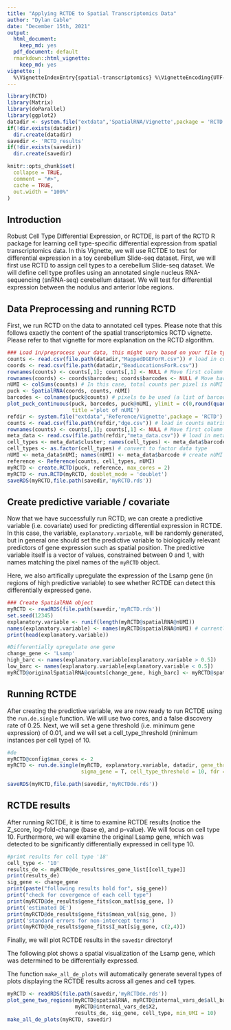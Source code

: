```yaml
---
title: "Applying RCTDE to Spatial Transcriptomics Data"
author: "Dylan Cable"
date: "December 15th, 2021"
output:
  html_document:
    keep_md: yes
  pdf_document: default
  rmarkdown::html_vignette:
    keep_md: yes
vignette: |
  %\VignetteIndexEntry{spatial-transcriptomics} %\VignetteEncoding{UTF-8} %\VignetteEngine{knitr::rmarkdown}
---
```


```r
library(RCTD)
library(Matrix)
library(doParallel)
library(ggplot2)
datadir <- system.file("extdata",'SpatialRNA/Vignette',package = 'RCTD') # directory for sample Slide-seq dataset
if(!dir.exists(datadir))
  dir.create(datadir)
savedir <- 'RCTD_results'
if(!dir.exists(savedir))
  dir.create(savedir)
```

```r
knitr::opts_chunk$set(
  collapse = TRUE,
  comment = "#>",
  cache = TRUE,
  out.width = "100%"
)
```

## Introduction

Robust Cell Type Differential Expression, or RCTDE, is part of the RCTD R package for learning cell type-specific differential expression from spatial transcriptomics data. In this Vignette, we will use RCTDE to test for differential expression in a toy cerebellum Slide-seq dataset. First, we will first use RCTD to assign cell types to a cerebellum Slide-seq dataset. We will define cell type profiles using an annotated single nucleus RNA-sequencing (snRNA-seq) cerebellum dataset. We will test for differential expression between the nodulus and anterior lobe regions.

## Data Preprocessing and running RCTD

First, we run RCTD on the data to annotated cell types. Please note that this follows exactly the content of the spatial transcriptomics RCTD vignette. Please refer to that vignette for more explanation on the RCTD algorithm.

```r
### Load in/preprocess your data, this might vary based on your file type
counts <- read.csv(file.path(datadir,"MappedDGEForR.csv")) # load in counts matrix
coords <- read.csv(file.path(datadir,"BeadLocationsForR.csv"))
rownames(counts) <- counts[,1]; counts[,1] <- NULL # Move first column to rownames
rownames(coords) <- coords$barcodes; coords$barcodes <- NULL # Move barcodes to rownames
nUMI <- colSums(counts) # In this case, total counts per pixel is nUMI
puck <- SpatialRNA(coords, counts, nUMI)
barcodes <- colnames(puck@counts) # pixels to be used (a list of barcode names). 
plot_puck_continuous(puck, barcodes, puck@nUMI, ylimit = c(0,round(quantile(puck@nUMI,0.9))), 
                     title ='plot of nUMI') 
refdir <- system.file("extdata",'Reference/Vignette',package = 'RCTD') # directory for the reference
counts <- read.csv(file.path(refdir,"dge.csv")) # load in counts matrix
rownames(counts) <- counts[,1]; counts[,1] <- NULL # Move first column to rownames
meta_data <- read.csv(file.path(refdir,"meta_data.csv")) # load in meta_data (barcodes, clusters, and nUMI)
cell_types <- meta_data$cluster; names(cell_types) <- meta_data$barcode # create cell_types named list
cell_types <- as.factor(cell_types) # convert to factor data type
nUMI <- meta_data$nUMI; names(nUMI) <- meta_data$barcode # create nUMI named list
reference <- Reference(counts, cell_types, nUMI)
myRCTD <- create.RCTD(puck, reference, max_cores = 2)
myRCTD <- run.RCTD(myRCTD, doublet_mode = 'doublet')
saveRDS(myRCTD,file.path(savedir,'myRCTD.rds'))
```

## Create predictive variable / covariate

Now that we have successfully run RCTD, we can create a predictive variable (i.e. covariate) used for predicting differential expression in RCTDE. In this case, the variable, `explanatory.variable`, will be randomly generated, but in general one should set the predictive variable to biologically relevant predictors of gene expression such as spatial position.
The predictive variable itself is a vector of values, constrained between 0 and 1, with names matching the pixel names of the `myRCTD` object.

Here, we also artifically upregulate the expression of the Lsamp gene (in regions of high predictive variable) to see whether RCTDE can detect this differentially expressed gene.

```r
### Create SpatialRNA object
myRCTD <- readRDS(file.path(savedir,'myRCTD.rds'))
set.seed(12345)
explanatory.variable <- runif(length(myRCTD@spatialRNA@nUMI))
names(explanatory.variable) <- names(myRCTD@spatialRNA@nUMI) # currently random predictive variable 
print(head(explanatory.variable))

#Differentially upregulate one gene
change_gene <- 'Lsamp'
high_barc <- names(explanatory.variable[explanatory.variable > 0.5])
low_barc <- names(explanatory.variable[explanatory.variable < 0.5])
myRCTD@originalSpatialRNA@counts[change_gene, high_barc] <- myRCTD@spatialRNA@counts[change_gene, high_barc] * 3 
```

## Running RCTDE

After creating the predictive variable, we are now ready to run RCTDE using the `run.de.single` function. We will use two cores, and a false discovery rate of 0.25. Next, we will set a gene threshold (i.e. minimum gene expression) of 0.01, and we will set a cell_type_threshold (minimum instances per cell type) of 10.

```r
#de
myRCTD@config$max_cores <- 2
myRCTD <- run.de.single(myRCTD, explanatory.variable, datadir, gene_threshold = .01, 
                        sigma_gene = T, cell_type_threshold = 10, fdr = 0.25) 

saveRDS(myRCTD,file.path(savedir,'myRCTDde.rds'))
```

## RCTDE results

After running RCTDE, it is time to examine RCTDE results (notice the Z_score, log-fold-change (base e), and p-value). We will focus on cell type 10. Furthermore, we will examine the original Lsamp gene, which was detected to be significantly differentially expressed in cell type 10.

```r
#print results for cell type '18'
cell_type <- '10'
results_de <- myRCTD@de_results$res_gene_list[[cell_type]]
print(results_de)
sig_gene <- change_gene
print(paste("following results hold for", sig_gene))
print("check for covergence of each cell type")
print(myRCTD@de_results$gene_fits$con_mat[sig_gene, ]) 
print('estimated DE')
print(myRCTD@de_results$gene_fits$mean_val[sig_gene, ]) 
print('standard errors for non-intercept terms')
print(myRCTD@de_results$gene_fits$I_mat[sig_gene, c(2,4)]) 
```

Finally, we will plot RCTDE results in the `savedir` directory!

The following plot shows a spatial visualization of the Lsamp gene, which was determined to be differentially
expressed.

The function `make_all_de_plots` will automatically generate several types of plots displaying the RCTDE results across all genes and cell types.

```r
myRCTD <- readRDS(file.path(savedir,'myRCTDde.rds'))
plot_gene_two_regions(myRCTD@spatialRNA, myRCTD@internal_vars_de$all_barc, myRCTD@internal_vars_de$my_beta,
                      myRCTD@internal_vars_de$X2,
                      results_de, sig_gene, cell_type, min_UMI = 10)
make_all_de_plots(myRCTD, savedir)
```

